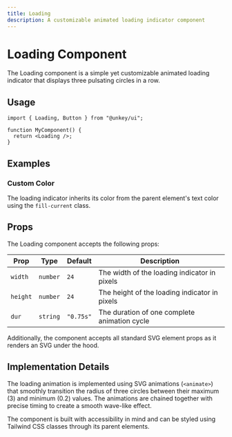 ```yaml
---
title: Loading
description: A customizable animated loading indicator component
---
```


# Loading Component

The Loading component is a simple yet customizable animated loading indicator that displays three pulsating circles in a row.

## Usage

```tsx
import { Loading, Button } from "@unkey/ui";

function MyComponent() {
  return <Loading />;
}
```

## Examples

<LoadingExample />

### Custom Color

The loading indicator inherits its color from the parent element's text color using the `fill-current` class.

## Props

The Loading component accepts the following props:

| Prop | Type | Default | Description |
|------|------|---------|-------------|
| `width` | `number` | `24` | The width of the loading indicator in pixels |
| `height` | `number` | `24` | The height of the loading indicator in pixels |
| `dur` | `string` | `"0.75s"` | The duration of one complete animation cycle |

Additionally, the component accepts all standard SVG element props as it renders an SVG under the hood.

## Implementation Details

The loading animation is implemented using SVG animations (`<animate>`) that smoothly transition the radius of three circles between their maximum (3) and minimum (0.2) values. The animations are chained together with precise timing to create a smooth wave-like effect.

The component is built with accessibility in mind and can be styled using Tailwind CSS classes through its parent elements.
